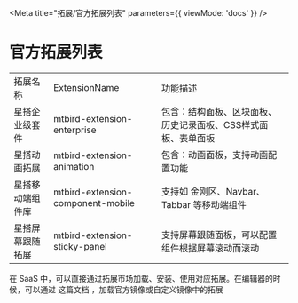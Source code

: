 
<Meta title="拓展/官方拓展列表" parameters={{ viewMode: 'docs' }} />

# 官方拓展列表

<table>
  <tr>
    <td>拓展名称</td>
    <td>ExtensionName</td>
    <td>功能描述</td>
  </tr>
  <tr>
    <td>星搭企业级套件</td>
    <td>mtbird-extension-enterprise</td>
    <td>包含：结构面板、区块面板、历史记录面板、CSS样式面板、表单面板</td>
  </tr>
  <tr>
    <td>星搭动画拓展</td>
    <td>mtbird-extension-animation</td>
    <td>包含：动画面板，支持动画配置功能</td>
  </tr>
  <tr>
    <td>星搭移动端组件库</td>
    <td>mtbird-extension-component-mobile</td>
    <td>支持如 金刚区、Navbar、Tabbar 等移动端组件</td>
  </tr>
  <tr>
    <td>星搭屏幕跟随拓展</td>
    <td>mtbird-extension-sticky-panel</td>
    <td>支持屏幕跟随面板，可以配置组件根据屏幕滚动而滚动</td>
  </tr>
</table>

在 SaaS 中，可以直接通过拓展市场加载、安装、使用对应拓展。在编辑器的时候，可以通过 <LinkTo Kind="编辑器-嵌入编辑器--page">这篇文档</LinkTo> ，加载官方镜像或自定义镜像中的拓展
